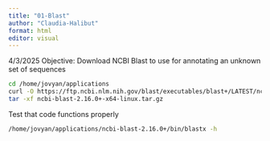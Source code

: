 ```yaml
---
title: "01-Blast"
author: "Claudia-Halibut"
format: html
editor: visual
---
```


4/3/2025 
Objective: Download NCBI Blast to use for annotating an unknown set of sequences

```bash

cd /home/jovyan/applications
curl -O https://ftp.ncbi.nlm.nih.gov/blast/executables/blast+/LATEST/ncbi-blast-2.16.0+-x64-linux.tar.gz 
tar -xf ncbi-blast-2.16.0+-x64-linux.tar.gz

```
Test that code functions properly

```bash

/home/jovyan/applications/ncbi-blast-2.16.0+/bin/blastx -h

```

